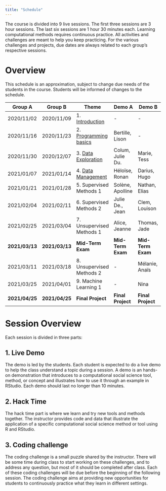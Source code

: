 ```yaml
---
title: "Schedule"
---
```


The course is divided into 9 live sessions. The first three sessions are 3 hour sessions. The last six sessions are 1 hour 30 minutes each. Learning computational methods requires continuous practice. All activities and challenges are meant to help you keep practicing. For the various challenges and projects, due dates are always related to each group's respective sessions.

# Overview

This schedule is an approximation, subject to change due needs of the students in the course. Students will be informed of changes to the schedule.

| Group A      | Group B      | Theme                                    | Demo A           | Demo B           |
| -            | -            | -                                        | -                | -                |
| 2020/11/02   | 2020/11/09   | 1. [Introduction](session_01.html)       | -                | -                |
| 2020/11/16   | 2020/11/23   | 2. [Programming basics](session_02.html) | Bertille, Lison  | -                |
| 2020/11/30   | 2020/12/07   | 3. [Data Exploration](session_03.html)   | Colum, Julie Du. | Marie, Tess      |
| 2021/01/07   | 2021/01/14   | 4. [Data Management](session_04.html)                       | Héloïse, Ronan   | Darius, Hugo     |
| 2021/01/21   | 2021/01/28   | 5. Supervised Methods 1                  | Solène, Apolline | Nathan, Elias    |
| 2021/02/04   | 2021/02/11   | 6. Supervised Methods 2                  | Julie De., Jean  | Clem, Louison    |
| 2021/02/25   | 2021/03/04   | 7. Unsupervised Methods 1                | Alice, Jeanne    | Thomas, Jade     |
| **2021/03/13** | **2021/03/13** | **Mid-Term Exam**                          | **Mid-Term Exam ** | **Mid-Term Exam ** |
| 2021/03/11   | 2021/03/18   | 8. Unsupervised Methods 2                | -                | Mélanie, Anaïs   |
| 2021/03/25   | 2021/04/01   | 9. Machine Learning 1                    | -                | Nina             |
| **2021/04/25** | **2021/04/25** | **Final Project**                          | **Final Project**  | **Final Project**  |


# Session Overview

Each session is divided in three parts:

## 1. Live Demo
The demo is led by the students. Each student is expected to do a live demo to help the class understand a topic during a session. A demo is an hands-on demonstration that introduces to a computational social science tool, method, or concept and illustrates how to use it through an example in RStudio. Each demo should last no longer than 10 minutes.

## 2. Hack Time
The hack time part is where we learn and try new tools and methods together. The instructor provides code and data that illustrate the application of a specific computational social science method or tool using R and RStudio.

## 3. Coding challenge
The coding challenge is a small puzzle shared by the instructor.
There will be some time during class to start working on these challenges, and to address any question, but most of it should be completed after class. Each of these coding challenges will be due before the beginning of the following session. The coding challenge aims at providing new opportunities for students to continuously practice what they learn in different settings.

